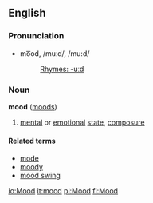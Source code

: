 ==English==
=== Pronunciation ===
*mo͞od, /muːd/, /mu:d/
*:[[Rhymes:English:-uːd|Rhymes: -uːd]]

===Noun===
'''mood''' ([[moods]])

#[[mental]] or [[emotion]]al [[state]], [[composure]]

====Related terms====
*[[mode]]<!-- it is related isn't it? -->
*[[moody]]
*[[mood swing]]

[[io:Mood]]
[[it:mood]]
[[pl:Mood]]
[[fi:Mood]]